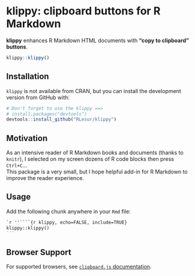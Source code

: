#  <span class='glyphicon glyphicon-copy' aria-hidden='true'></span> klippy: clipboard buttons for R Markdown

**klippy** enhances R Markdown HTML documents with **"copy to clipboard" buttons**.

```r
klippy::klippy()
```


## Installation

`klippy` is not available from CRAN, but you can install the development version from GitHub with:

```r
# Don't forget to use the klippy ==>
# install.packages("devtools")
devtools::install_github("RLesur/klippy")
```

## Motivation

As an intensive reader of R Markdown books and documents (thanks to `knitr`), I selected on my screen dozens of R code blocks then press `Ctrl+C`...  
This package is a very small, but I hope helpful add-in for R Markdown to improve the reader experience.

## Usage

Add the following chunk anywhere in your `Rmd` file:

````markdown
`r ''````{r klippy, echo=FALSE, include=TRUE}
klippy::klippy()
```
````

## Browser Support

For supported browsers, see [`clipboard.js` documentation](https://clipboardjs.com/#browser-support).


